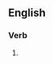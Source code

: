==English==

===Verb===
{{en-verb|aluminizes|aluminizing|aluminized|aluminized}}

# {{standard spelling of|aluminise|from=US|from2=Canada|from3=Oxford|lang=en}}